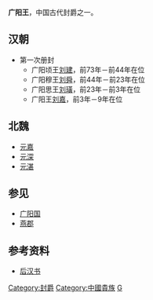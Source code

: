 '''广阳王'''，中国古代封爵之一。

==汉朝==
*第一次册封 
**广阳顷王[[刘建_(广阳王)|刘建]]，前73年－前44年在位 
**广阳穆王[[刘舜_(广阳王)|刘舜]]，前44年－前23年在位
**广阳思王[[刘璜_(广阳王)|刘璜]]，前23年－前3年在位
**广阳王[[刘嘉_(广阳王)|刘嘉]]，前3年－9年在位
==北魏==
*[[元嘉|元嘉]]
*[[元深|元深]]
*[[元湛|元湛]]
==参见==
*[[广阳国|广阳国]]
*[[燕郡|燕郡]]

==参考资料==
*[[后汉书|后汉书]]

[[Category:封爵|Category:封爵]]
[[Category:中國貴族|Category:中國貴族]]
[[Category:汉朝诸侯王封号|G]]
{{disambig|Cat=三字封號消歧義}}